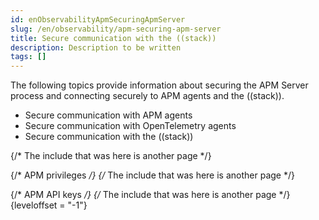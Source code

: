 ```yaml
---
id: enObservabilityApmSecuringApmServer
slug: /en/observability/apm-securing-apm-server
title: Secure communication with the ((stack))
description: Description to be written
tags: []
---
```


<div id="apm-securing-apm-server"></div>

The following topics provide information about securing the APM Server
process and connecting securely to APM agents and the ((stack)).

* <DocLink id="enObservabilityApmSecureAgentCommunication">Secure communication with APM agents</DocLink>
* <DocLink id="enObservabilityApmOpenTelemetryDirect" section="send-data-from-an-opentelemetry-agent">Secure communication with OpenTelemetry agents</DocLink>
* <DocLink id="enObservabilityApmSecureCommsStack">Secure communication with the ((stack))</DocLink>


{/* The include that was here is another page */}

{/* APM privileges */}
{/* The include that was here is another page */}

{/* APM API keys */}
{/* The include that was here is another page */}
{leveloffset = "-1"}

